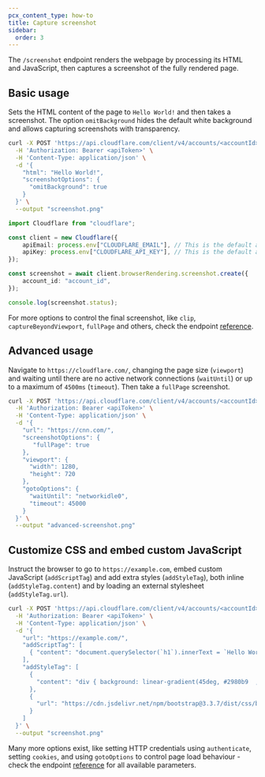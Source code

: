 ```yaml
---
pcx_content_type: how-to
title: Capture screenshot
sidebar:
  order: 3
---
```



The `/screenshot` endpoint renders the webpage by processing its HTML and JavaScript, then captures a screenshot of the fully rendered page.

## Basic usage

<Tabs syncKey="workersExamples"> <TabItem label="curl">

Sets the HTML content of the page to `Hello World!` and then takes a screenshot. The option `omitBackground` hides the default white background and allows capturing screenshots with transparency.

```bash
curl -X POST 'https://api.cloudflare.com/client/v4/accounts/<accountId>/browser-rendering/screenshot' \
  -H 'Authorization: Bearer <apiToken>' \
  -H 'Content-Type: application/json' \
  -d '{
    "html": "Hello World!",
    "screenshotOptions": {
      "omitBackground": true
    }
  }' \
  --output "screenshot.png"
```

</TabItem> <TabItem label="TypeScript SDK">

```typescript
import Cloudflare from "cloudflare";

const client = new Cloudflare({
	apiEmail: process.env["CLOUDFLARE_EMAIL"], // This is the default and can be omitted
	apiKey: process.env["CLOUDFLARE_API_KEY"], // This is the default and can be omitted
});

const screenshot = await client.browserRendering.screenshot.create({
	account_id: "account_id",
});

console.log(screenshot.status);
```

</TabItem> </Tabs>

For more options to control the final screenshot, like `clip`, `captureBeyondViewport`, `fullPage` and others, check the endpoint [reference](/api/resources/browser_rendering/subresources/screenshot/methods/create/).

## Advanced usage

Navigate to `https://cloudflare.com/`, changing the page size (`viewport`) and waiting until there are no active network connections (`waitUntil`) or up to a maximum of `4500ms` (`timeout`). Then take a `fullPage` screenshot.

```bash
curl -X POST 'https://api.cloudflare.com/client/v4/accounts/<accountId>/browser-rendering/screenshot' \
  -H 'Authorization: Bearer <apiToken>' \
  -H 'Content-Type: application/json' \
  -d '{
    "url": "https://cnn.com/",
    "screenshotOptions": {
       "fullPage": true
    },
    "viewport": {
      "width": 1280,
      "height": 720
    },
    "gotoOptions": {
      "waitUntil": "networkidle0",
      "timeout": 45000
    }
  }' \
  --output "advanced-screenshot.png"
```

## Customize CSS and embed custom JavaScript

Instruct the browser to go to `https://example.com`, embed custom JavaScript (`addScriptTag`) and add extra styles (`addStyleTag`), both inline (`addStyleTag.content`) and by loading an external stylesheet (`addStyleTag.url`).

```bash
curl -X POST 'https://api.cloudflare.com/client/v4/accounts/<accountId>/browser-rendering/screenshot' \
  -H 'Authorization: Bearer <apiToken>' \
  -H 'Content-Type: application/json' \
  -d '{
    "url": "https://example.com/",
    "addScriptTag": [
      { "content": "document.querySelector(`h1`).innerText = `Hello World!!!`" }
    ],
    "addStyleTag": [
      {
        "content": "div { background: linear-gradient(45deg, #2980b9  , #82e0aa  ); }"
      },
      {
        "url": "https://cdn.jsdelivr.net/npm/bootstrap@3.3.7/dist/css/bootstrap.min.css"
      }
    ]
  }' \
  --output "screenshot.png"
```

Many more options exist, like setting HTTP credentials using `authenticate`, setting `cookies`, and using `gotoOptions` to control page load behaviour - check the endpoint [reference](/api/resources/browser_rendering/subresources/screenshot/methods/create/) for all available parameters.
